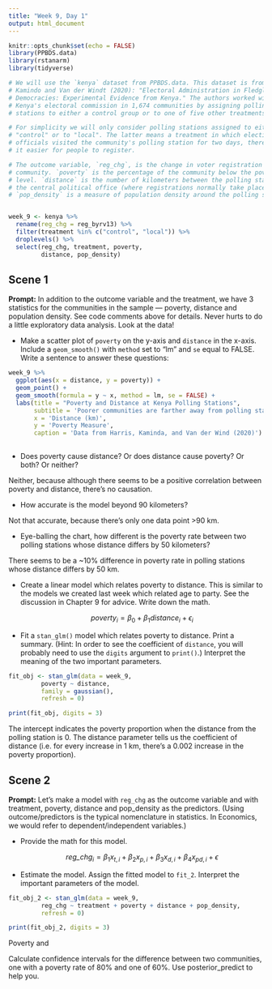 ```yaml
---
title: "Week 9, Day 1"
output: html_document
---
```


```r
knitr::opts_chunk$set(echo = FALSE)
library(PPBDS.data)
library(rstanarm)
library(tidyverse)

# We will use the `kenya` dataset from PPBDS.data. This dataset is from Harris,
# Kamindo and Van der Windt (2020): "Electoral Administration in Fledgling
# Democracies: Experimental Evidence from Kenya." The authors worked with
# Kenya's electoral commission in 1,674 communities by assigning polling
# stations to either a control group or to one of five other treatments.

# For simplicity we will only consider polling stations assigned to either
# "control" or to "local". The latter means a treatment in which election
# officials visited the community's polling station for two days, thereby making
# it easier for people to register.

# The outcome variable, `reg_chg`, is the change in voter registration in each
# community. `poverty` is the percentage of the community below the poverty
# level. `distance` is the number of kilometers between the polling station and
# the central political office (where registrations normally take place).
# `pop_density` is a measure of population density around the polling station.


week_9 <- kenya %>% 
  rename(reg_chg = reg_byrv13) %>% 
  filter(treatment %in% c("control", "local")) %>% 
  droplevels() %>% 
  select(reg_chg, treatment, poverty, 
         distance, pop_density)
```


## Scene 1

**Prompt:** In addition to the outcome variable and the treatment, we have 3 statistics for the communities in the sample --- poverty, distance and population density. See code comments above for details. Never hurts to do a little exploratory data analysis. Look at the data!

* Make a scatter plot of `poverty` on the y-axis and `distance` in the x-axis. Include a `geom_smooth()` with `method` set to "lm" and `se` equal to FALSE. Write a sentence to answer these questions:
```r
week_9 %>%
  ggplot(aes(x = distance, y = poverty)) +
  geom_point() + 
  geom_smooth(formula = y ~ x, method = lm, se = FALSE) + 
  labs(title = "Poverty and Distance at Kenya Polling Stations",
       subtitle = 'Poorer communities are farther away from polling stations',
       x = 'Distance (km)',
       y = 'Poverty Measure',
       caption = 'Data from Harris, Kaminda, and Van der Wind (2020)')
  

```

  + Does poverty cause distance? Or does distance cause poverty? Or both? Or neither?
  
  Neither, because although there seems to be a positive correlation between
  poverty and distance, there's no causation.
  
  + How accurate is the model beyond 90 kilometers?  
  
  Not that accurate, because there's only one data point >90 km.
  
  + Eye-balling the chart, how different is the poverty rate between two polling stations whose distance differs by 50 kilometers?
  
  There seems to be a ~10% difference in poverty rate in polling stations 
  whose distance differs by 50 km.
  
* Create a linear model which relates poverty to distance. This is similar to the models we created last week which related age to party. See the discussion in Chapter 9 for advice.  Write down the math. 
  
  $$ poverty_i = \beta_0 + \beta_1 distance_i + \epsilon_i $$
  
* Fit a `stan_glm()` model which relates poverty to distance. Print a summary. (Hint: In order to see the coefficient of `distance`, you will probably need to use the `digits` argument to `print()`.) Interpret the meaning of the two important parameters.  

```r
fit_obj <- stan_glm(data = week_9,
         poverty ~ distance,
         family = gaussian(),
         refresh = 0)

print(fit_obj, digits = 3)
```

The intercept indicates the poverty proportion when the distance from the polling
station is 0. The distance parameter tells us the coefficient of distance (i.e.
for every increase in 1 km, there's a 0.002 increase in the poverty proportion).


## Scene 2

**Prompt:** Let's make a model with `reg_chg` as the outcome variable and with treatment, poverty, distance and pop_density as the predictors. (Using outcome/predictors is the typical nomenclature in statistics. In Economics, we would refer to dependent/independent variables.)

* Provide the math for this model.

  $$ \textit{reg_chg}_i = \beta_1 x_{t,i} + \beta_2 x_{p,i} + \beta_3 x_{d,i} 
  + \beta_4 x_{pd,i} + \epsilon $$

* Estimate the model. Assign the fitted model to `fit_2`. Interpret the important parameters of the model.

```r
fit_obj_2 <- stan_glm(data = week_9,
         reg_chg ~ treatment + poverty + distance + pop_density,
         refresh = 0)

print(fit_obj_2, digits = 3)
```

Poverty and 

Calculate confidence intervals for the difference between two communities, one with a poverty rate of 80% and one of 60%. Use posterior_predict to help you.



